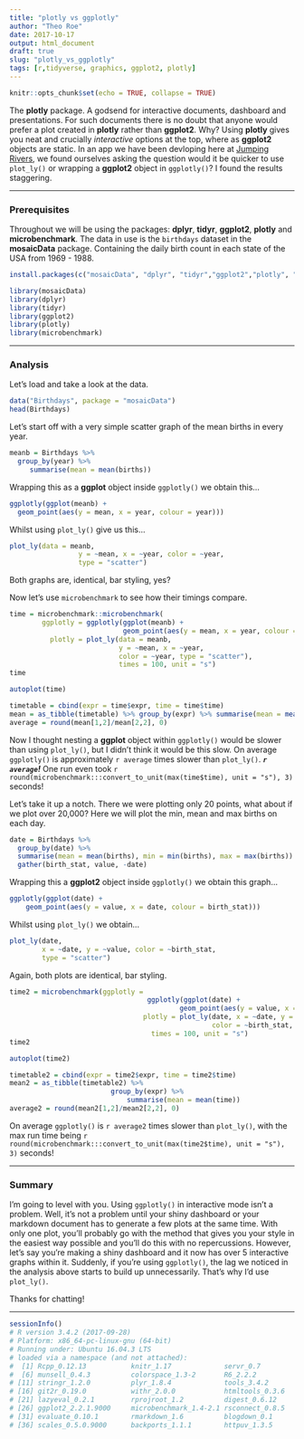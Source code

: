 ```yaml
---
title: "plotly vs ggplotly"
author: "Theo Roe"
date: 2017-10-17
output: html_document
draft: true
slug: "plotly_vs_ggplotly"
tags: [r,tidyverse, graphics, ggplot2, plotly]
---
```


```r
knitr::opts_chunk$set(echo = TRUE, collapse = TRUE)
```


The __plotly__ package. A godsend for interactive documents, dashboard and presentations. For such documents there is no doubt that anyone would prefer a plot created in __plotly__ rather than __ggplot2__. Why? Using __plotly__ gives you neat and crucially _interactive_ options at the top, where as __ggplot2__ objects are static. In an app we have been devloping here at [Jumping Rivers](https://www.jumpingrivers.com), we found ourselves asking the question would it be quicker to use `plot_ly()` or wrapping a __ggplot2__ object in `ggplotly()`? I found the results staggering.   

***

### Prerequisites 

Throughout we will be using the packages: __dplyr__, __tidyr__, __ggplot2__, __plotly__ and __microbenchmark__. The data in use is the `birthdays` dataset in the __mosaicData__ package. Containing the daily birth count in each state of the USA from 1969 - 1988.

```r
install.packages(c("mosaicData", "dplyr", "tidyr","ggplot2","plotly", "microbenchmark"))
```
``` r
library(mosaicData)
library(dplyr)
library(tidyr)
library(ggplot2)
library(plotly)
library(microbenchmark)
```

***

### Analysis

Let's load and take a look at the data.
```r
data("Birthdays", package = "mosaicData")
head(Birthdays)
```

Let's start off with a very simple scatter graph of the mean births in every year. 

```r
meanb = Birthdays %>% 
  group_by(year) %>% 
     summarise(mean = mean(births))
```
Wrapping this as a __ggplot__ object inside `ggplotly()` we obtain this...
```r
ggplotly(ggplot(meanb) + 
  geom_point(aes(y = mean, x = year, colour = year)))
```
Whilst using `plot_ly()` give us this...
```r
plot_ly(data = meanb, 
                 y = ~mean, x = ~year, color = ~year, 
                 type = "scatter")
```

Both graphs are, identical, bar styling, yes? 

Now let's use `microbenchmark` to see how their timings compare. 

```r
time = microbenchmark::microbenchmark(
        ggplotly = ggplotly(ggplot(meanb) + 
                            geom_point(aes(y = mean, x = year, colour = year))),
          plotly = plot_ly(data = meanb, 
                           y = ~mean, x = ~year, 
                           color = ~year, type = "scatter"),
                           times = 100, unit = "s")
time
```
```r
autoplot(time)
```

```r
timetable = cbind(expr = time$expr, time = time$time)
mean = as_tibble(timetable) %>% group_by(expr) %>% summarise(mean = mean(time))
average = round(mean[1,2]/mean[2,2], 0)
```
Now I thought nesting a __ggplot__ object within `ggplotly()` would be slower than using `plot_ly()`, but I didn't think it would be this slow. On average `ggplotly()` is approximately `r average` times slower than `plot_ly()`. **_`r average`!_** One run even took `r round(microbenchmark:::convert_to_unit(max(time$time), unit = "s"), 3)` seconds! 

Let's take it up a notch.  There we were plotting only 20 points, what about if we plot over 20,000? Here we will plot the min, mean and max births on each day. 

```r
date = Birthdays %>% 
  group_by(date) %>% 
  summarise(mean = mean(births), min = min(births), max = max(births)) %>% 
  gather(birth_stat, value, -date)
```
Wrapping this a __ggplot2__ object inside `ggplotly()` we obtain this graph...
```r
ggplotly(ggplot(date) +
    geom_point(aes(y = value, x = date, colour = birth_stat)))
```
Whilst using `plot_ly()` we obtain...
```r
plot_ly(date, 
        x = ~date, y = ~value, color = ~birth_stat, 
        type = "scatter")
```
Again, both plots are identical, bar styling.
```r
time2 = microbenchmark(ggplotly = 
                                  ggplotly(ggplot(date) +
                                          geom_point(aes(y = value, x = date, colour = birth_stat))),
                                 plotly = plot_ly(date, x = ~date, y = ~value, 
                                                  color = ~birth_stat, type = "scatter"),
                                   times = 100, unit = "s")
time2
```
```r
autoplot(time2)
```

```r
timetable2 = cbind(expr = time2$expr, time = time2$time)
mean2 = as_tibble(timetable2) %>% 
                         group_by(expr) %>% 
                             summarise(mean = mean(time))
average2 = round(mean2[1,2]/mean2[2,2], 0)
```

On average `ggplotly()` is `r average2` times slower than `plot_ly()`, with the max run time being `r round(microbenchmark:::convert_to_unit(max(time2$time), unit = "s"), 3)` seconds! 

***

### Summary

I'm going to level with you. Using `ggplotly()` in interactive mode isn't a problem. Well, it's not a problem until your shiny dashboard or your markdown document has to generate a few plots at the same time. With only one plot, you'll probably go with the method that gives you your style in the easiest way possible and you'll do this with no repercussions. However, let's say you're making a shiny dashboard and it now has over 5 interactive graphs within it. Suddenly, if you're using `ggplotly()`, the lag we noticed in the analysis above starts to build up unnecessarily. That's why I'd use `plot_ly()`.

Thanks for chatting!


***
```r
sessionInfo()
# R version 3.4.2 (2017-09-28)
# Platform: x86_64-pc-linux-gnu (64-bit)
# Running under: Ubuntu 16.04.3 LTS
# loaded via a namespace (and not attached):
#  [1] Rcpp_0.12.13           knitr_1.17             servr_0.7              magrittr_1.5           devtools_1.13.3       
#  [6] munsell_0.4.3          colorspace_1.3-2       R6_2.2.2               rlang_0.1.2            httr_1.3.1            
# [11] stringr_1.2.0          plyr_1.8.4             tools_3.4.2            grid_3.4.2             gtable_0.2.0          
# [16] git2r_0.19.0           withr_2.0.0            htmltools_0.3.6        fortunes_1.5-4         yaml_2.1.14           
# [21] lazyeval_0.2.1         rprojroot_1.2          digest_0.6.12          tibble_1.3.4           bookdown_0.5          
# [26] ggplot2_2.2.1.9000     microbenchmark_1.4-2.1 rsconnect_0.8.5        curl_3.0               memoise_1.1.0         
# [31] evaluate_0.10.1        rmarkdown_1.6          blogdown_0.1           stringi_1.1.5          compiler_3.4.2        
# [36] scales_0.5.0.9000      backports_1.1.1        httpuv_1.3.5          
```
